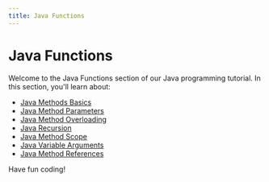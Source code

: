 ```yaml
---
title: Java Functions
---
```


# Java Functions

Welcome to the Java Functions section of our Java programming tutorial. In this section, you'll learn about:

- [Java Methods Basics](./0-java-methods-basics.mdx)
- [Java Method Parameters](./1-java-method-parameters.mdx)
- [Java Method Overloading](./2-java-method-overloading.mdx)
- [Java Recursion](./3-java-recursion.mdx)
- [Java Method Scope](./4-java-method-scope.mdx)
- [Java Variable Arguments](./5-java-variable-arguments.mdx)
- [Java Method References](./6-java-method-references.mdx)

Have fun coding!